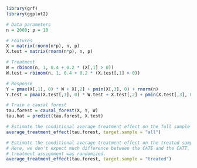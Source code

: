 ```r
library(grf)
library(ggplot2)

# Data parameters
n = 2000; p = 10

# Features
X = matrix(rnorm(n*p), n, p)
X.test = matrix(rnorm(n*p), n, p)

# Treatment
W = rbinom(n, 1, 0.4 + 0.2 * (X[,1] > 0))
W.test = rbinom(n, 1, 0.4 + 0.2 * (X.test[,1] > 0))

# Response
Y = pmax(X[,1], 0) * W + X[,2] + pmin(X[,3], 0) + rnorm(n)
Y.test = pmax(X.test[,1], 0) * W.test + X.test[,2] + pmin(X.test[,3], 0) + rnorm(n)

# Train a causal forest
tau.forest = causal_forest(X, Y, W)
tau.hat = predict(tau.forest, X.test)

# Estimate the conditional average treatment effect on the full sample (CATE)
average_treatment_effect(tau.forest, target.sample = "all")

# Estimate the conditional average treatment effect on the treated sample (CATT).
# Here, we don't expect much difference between the CATE and the CATT, since
# treatment assignment was randomized.
average_treatment_effect(tau.forest, target.sample = "treated")
```
